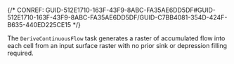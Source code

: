 

{/* CONREF: GUID-512E1710-163F-43F9-8ABC-FA35AE6DD5DF#GUID-512E1710-163F-43F9-8ABC-FA35AE6DD5DF/GUID-C7BB4081-354D-424F-B635-440ED225CE15  */}

The `DeriveContinuousFlow`  task generates a raster of accumulated flow into each cell from an input surface raster with no prior sink or depression filling required.
